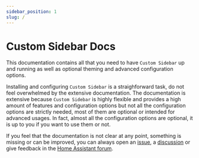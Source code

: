```yaml
---
sidebar_position: 1
slug: /
---
```


# Custom Sidebar Docs

This documentation contains all that you need to have `Custom Sidebar` up and running as well as optional theming and advanced configuration options.

Installing and configuring `Custom Sidebar` is a straighforward task, do not feel overwhelmed by the extensive documentation. The documentation is extensive because `Custom Sidebar` is highly flexible and provides a high amount of features and configuration options but not all the configuration options are strictly needed, most of them are optional or intended for advanced usages. In fact, almost all the configuration options are optional, it is up to you if you want to use them or not. 

If you feel that the documentation is not clear at any point, something is missing or can be improved, you can always open an [issue], a [discussion] or give feedback in the [Home Assistant forum].

[issue]: https://github.com/elchininet/custom-sidebar/issues
[discussion]: https://github.com/elchininet/custom-sidebar/discussions
[Home Assistant forum]: https://community.home-assistant.io/t/custom-sidebar-manage-home-assistants-sidebar-items-per-user-or-device-basis/665800